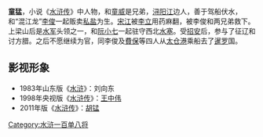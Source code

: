 {{unreferenced|time=2019-06-14T14:16:10+00:00}}
{{水浒人物 |
  人物姓名 = 童猛 |
  座次 = 69，地退星 |
  星名 = 地退星 |
  绰号 = 翻江蜃 |
  身份 = 私盐贩子 |
  梁山职司 = 水军头领 |
  出场回目 = 037 |
}}

'''童猛'''，小说《[[水浒传|水浒传]]》中人物，和[[童威|童威]]是兄弟，[[浔阳江|浔阳江]]边人，善于驾船伏水，和“混江龙”[[李俊_(水浒传)|李俊]]一起贩卖[[私盐|私盐]]为生。[[宋江|宋江]]被[[李立_(水浒传)|李立]]用药麻翻，被李俊和两兄弟救下。上梁山后是[[水军|水军]]头领之一，和[[阮小七|阮小七]]一起驻守西北[[水塞|水塞]]。受[[招安|招安]]后，参与了征辽和讨方腊。之后不愿继续为官，同李俊及[[費保|費保]]等四人从[[太仓港|太仓港]]乘船去了[[暹罗|暹罗]]国。

== 影视形象 ==
*1983年山东版《[[水浒_(电视剧)|水浒]]》：刘向东
*1998年央视版《[[水浒传_(1998年电视剧)|水浒传]]》：[[王中伟|王中伟]]
*2011年版《[[水浒传_(2011年电视剧)|水浒传]]》：[[胡锰|胡锰]]

{{梁山泊四寨水軍頭領}}
{{108将}}

[[Category:水浒一百单八将|Category:水浒一百单八将]]